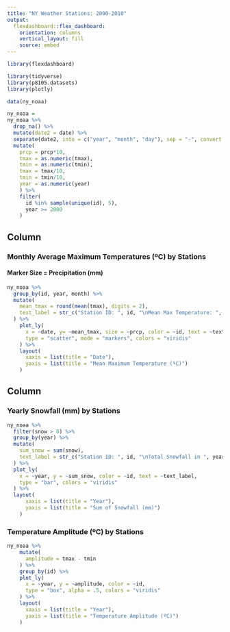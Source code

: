 ```yaml
---
title: "NY Weather Stations: 2000-2010"
output: 
  flexdashboard::flex_dashboard:
    orientation: columns
    vertical_layout: fill
    source: embed
---
```


```r
library(flexdashboard)

library(tidyverse)
library(p8105.datasets)
library(plotly)
```

```r
data(ny_noaa)

ny_noaa =
ny_noaa %>%
  drop_na() %>%
  mutate(date2 = date) %>% 
  separate(date2, into = c("year", "month", "day"), sep = "-", convert = TRUE) %>% 
  mutate(
    prcp = prcp*10,
    tmax = as.numeric(tmax),
    tmin = as.numeric(tmin),
    tmax = tmax/10,
    tmin = tmin/10,
    year = as.numeric(year)
    ) %>%
    filter(
      id %in% sample(unique(id), 5),
      year >= 2000
    )
```

Column {data-width=650}
-----------------------------------------------------------------------

### Monthly Average Maximum Temperatures (ºC) by Stations
#### Marker Size = Precipitation (mm)

```r
ny_noaa %>% 
  group_by(id, year, month) %>%   
  mutate(
    mean_tmax = round(mean(tmax), digits = 2),
    text_label = str_c("Station ID: ", id, "\nMean Max Temperature: ", mean_tmax, "ºC")
  ) %>%
    plot_ly(
      x = ~date, y= ~mean_tmax, size = ~prcp, color = ~id, text = ~text_label, 
      type = "scatter", mode = "markers", colors = "viridis"
    ) %>% 
    layout(
      xaxis = list(title = "Date"),
      yaxis = list(title = "Mean Maximum Temperature (ºC)")
    )
```

Column {data-width=350}
-----------------------------------------------------------------------

### Yearly Snowfall (mm) by Stations

```r
ny_noaa %>%
  filter(snow > 0) %>% 
  group_by(year) %>% 
  mutate(
    sum_snow = sum(snow),
    text_label = str_c("Station ID: ", id, "\nTotal Snowfall in ", year, ":", sum_snow, "mm")
  ) %>% 
  plot_ly(
    x = ~year, y = ~sum_snow, color = ~id, text = ~text_label, 
    type = "bar", colors = "viridis"
  ) %>% 
  layout(
      xaxis = list(title = "Year"),
      yaxis = list(title = "Sum of Snowfall (mm)")
    )
```

### Temperature Amplitude (ºC) by Stations

```r
ny_noaa %>% 
    mutate(
      amplitude = tmax - tmin
    ) %>%
    group_by(id) %>% 
    plot_ly(
      x = ~year, y = ~amplitude, color = ~id, 
      type = "box", alpha = .5, colors = "viridis"
    ) %>% 
    layout(
      xaxis = list(title = "Year"),
      yaxis = list(title = "Temperature Amplitude (ºC)")
    )
```


